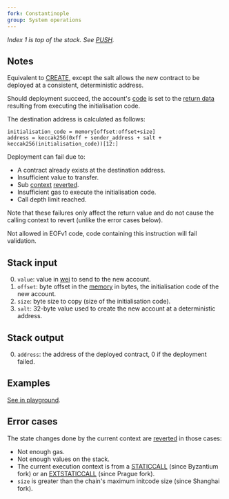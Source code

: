 ```yaml
---
fork: Constantinople
group: System operations
---
```


*Index 1 is top of the stack. See [PUSH](/#60).*

## Notes

Equivalent to [CREATE](/#F0), except the salt allows the new contract to be deployed at a consistent, deterministic address.

Should deployment succeed, the account's [code](/about) is set to the [return data](/about) resulting from executing the initialisation code.

The destination address is calculated as follows:

    initialisation_code = memory[offset:offset+size]
    address = keccak256(0xff + sender_address + salt + keccak256(initialisation_code))[12:]

Deployment can fail due to:
- A contract already exists at the destination address.
- Insufficient value to transfer.
- Sub [context](/about) [reverted](/#FD).
- Insufficient gas to execute the initialisation code.
- Call depth limit reached.

Note that these failures only affect the return value and do not cause the calling context to revert (unlike the error cases below).

Not allowed in EOFv1 code, code containing this instruction will fail validation.

## Stack input

0. `value`: value in [wei](https://www.investopedia.com/terms/w/wei.asp) to send to the new account.
1. `offset`: byte offset in the [memory](/about) in bytes, the initialisation code of the new account.
2. `size`: byte size to copy (size of the initialisation code).
3. `salt`: 32-byte value used to create the new account at a deterministic address.

## Stack output

0. `address`: the address of the deployed contract, 0 if the deployment failed.

## Examples

[See in playground](/playground?callValue=9&unit=Wei&codeType=Mnemonic&code='z0LjjVfannoYrecWQ_parameters%2C%20becausliYgenerates_addressjjVz9L~1j~9Vz0v4%20FFZskX3%200x63FFFFFFFF60005260046000F3NyMSTORE~2~13~19Nq'~X%20zfWanZccounYQ%20y%5Cnv%20weiZnd%20qyCREATE2le%20k%20codejNNf%2F%2F%20C_%20thlsamlZ%20aYt%20XyPUSH1WreatlVqyyQwithN~0Lvnok%01LNQVWXYZ_fjklqvyz~_).

## Error cases

The state changes done by the current context are [reverted](#FD) in those cases:
- Not enough gas.
- Not enough values on the stack.
- The current execution context is from a [STATICCALL](/#FA) (since Byzantium fork) or an [EXTSTATICCALL](/#FB) (since Prague fork).
- `size` is greater than the chain's maximum initcode size (since Shanghai fork).